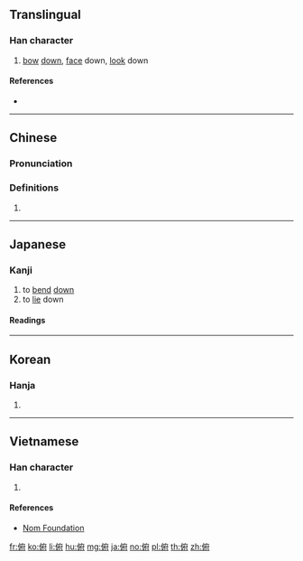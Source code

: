 ==Translingual==

===Han character===
{{Han char|rn=9|rad=人|as=08|sn=10|four=20240|canj=OIOI|ids=⿰亻府}}

# [[bow]] [[down]], [[face]] down, [[look]] down

====References====
* {{Han ref|kx=0106.060|dkj=00722|dj=0226.010|hdz=10182.090|uh=4FEF|ud=20463|bh=ADC1|bd=44481}}

----

==Chinese==
{{zh-forms}}

===Pronunciation===
{{zh-pron
|m=fǔ
|c=fu2
|mc=y
|oc=y
|ma=Zh-fu.ogg
|cat=v
}}

===Definitions===
{{zh-hanzi}}

# {{rfdef|lang=zh}}

----

==Japanese==

===Kanji===
{{ja-kanji|grade=uc|rs=人08}}

# to [[bend]] [[down]]
# to [[lie]] down

====Readings====
{{ja-readings
|on=[[ふ]] (fu)
|kun=[[ふす|ふ.す]] ({{ja-l|俯す}}, fu.su) {{qualifier|rare}}, [[ふせる|ふ.せる]] ({{ja-l|俯せる}}, fu.seru) {{qualifier|rare}}, [[うつむく|うつむ.く]] ({{ja-l|俯く}}, utsumu.ku), [[うつむき]] (utsumuki), [[うつむけ]] (utsumuke), [[うつぶく|うつぶ.く]] ({{ja-l|俯く}}, utsubu.ku), [[うつぶき]] (utsubuki), [[うつぶけ]] (utsubuke), [[うつぶし]] (utsubushi). [[うつぶせ]] (utsubuse)
}}

----

==Korean==

===Hanja===
{{ko-hanja|hangeul=부|rv=bu|mr=pu}}

# {{defn|lang=ko|sort=人08}}

----

==Vietnamese==

===Han character===
{{vi-hantu|[[phủ]]|rs=人07}}

# {{defn|lang=vi|sort=人07}}

====References====
* [http://nomfoundation.org/common/nom_details.php?codepoint=4fef Nom Foundation]

[[fr:俯]]
[[ko:俯]]
[[li:俯]]
[[hu:俯]]
[[mg:俯]]
[[ja:俯]]
[[no:俯]]
[[pl:俯]]
[[th:俯]]
[[zh:俯]]